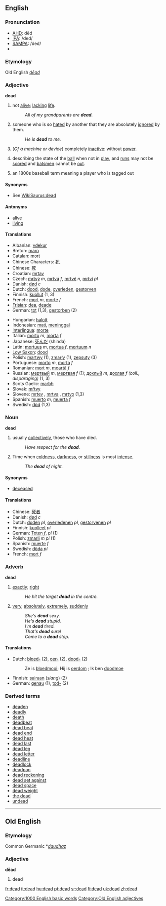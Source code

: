 ==English==

{{rank|boy|c.|strong|398|dead|bring|returned|seems}}

===Pronunciation===
*[[w:AHD|AHD]]: dĕd
*[[w:IPA|IPA]]: /ded/
*[[w:SAMPA|SAMPA]]: /ded/
*{{audio|en-us-dead.ogg|Audio (US)}}
===Etymology===
Old English ''[[dēad]]''
===Adjective===
'''dead'''

#not [[alive]]; [[lack]]ing [[life]].
#:''All of my grandparents are '''dead'''.''
#someone who is so [[hate]]d by another that they are absolutely [[ignore]]d by them. 
#:''He is '''dead''' to me.''
#(''Of a machine or device'') completely [[inactive]]: without [[power]].
#{{cricket}} describing the state of the [[ball]] when not in [[play]], and [[run]]s may not be [[score]]d and [[batsman|batsmen]] cannot be [[out]].
# {{baseball}} {{slang}} an 1800s baseball term meaning a player who is tagged out

====Synonyms====
*See [[WikiSaurus:dead]]

====Antonyms====
*[[alive]]
*[[living]]

====Translations====
{{top}}
*Albanian: [[vdekur]]
*Breton: [[maro]]
*Catalan: [[mort]]
*Chinese Characters: [[死]]
*Chinese: [[死]]
*Croatian: [[mrtav]]
*Czech: [[mrtvý]] ''m'', [[mrtvá]] ''f'', [[mrtvé]] ''n'', [[mrtví]] ''pl''
*Danish: [[død]] ''c''
*Dutch: [[dood]], [[dode]], [[overleden]], [[gestorven]]
*Finnish: [[kuollut]] (1, 3)
*French: [[mort]] ''m'', [[morte]] ''f''
*[[Frisian]]: [[dea]], [[deade]]
*German: [[tot]] (1,3), [[gestorben]] (2)
{{mid}}
*Hungarian: [[halott]]
*Indonesian: [[mati]], [[tinggal|meninggal]]
*[[Interlingua]]: [[morte]]
*Italian: [[morto]] ''m'', [[morta]] ''f''
*Japanese: [[死んだ]] (shinda)
*Latin: [[mortuus]] ''m'', [[mortua]] ''f'', [[mortuum]] ''n''
*[[Low Saxon]]: [[dood]]
*Polish: [[martwy]] (1), [[zmarły]] (1), [[zepsuty]] (3)
*Portuguese: [[morto]] ''m'', [[morta]] ''f''
*Romanian: [[mort]] ''m'', [[moartă]] ''f''
*Russian: [[мертвый]] ''m'', [[мертвая]] ''f'' (1); [[дохлый]] ''m'', [[дохлая]] ''f'' ''(coll., disparaging)'' (1, 3)
*Scots Gaelic: [[marbh]]
*Slovak: [[mŕtvy]]
*Slovene: [[mrtev]] {{m}}, [[mrtva]] {{f}}, [[mrtvo]] {{n}} (1,3)
*Spanish: [[muerto]] ''m'', [[muerta]] ''f''
*Swedish: [[död]] (1,3)
{{bottom}}

===Noun===
'''dead'''

#usually [[collectively]], those who have died.
#: ''Have respect for the '''dead'''.''
# Time when [[coldness]], [[darkness]], or [[stillness]] is most [[intense]].
#: ''The '''dead''' of night.''

====Synonyms====
*[[deceased]]

====Translations====
*Chinese: [[死者]]
*Danish: [[død]] ''c''
*Dutch: [[doden]] ''pl'', [[overledenen]] ''pl'', [[gestorvenen]] ''pl''
*Finnish: [[kuolleet]] ''pl''
*German: [[Toten]] ''f'', ''pl'' (1)
*Polish: [[zmarli]] ''m'' ''pl'' (1)
*Spanish: [[muerte]] ''f''
*Swedish: [[döda]] ''pl''
*French: [[mort]] ''f''

===Adverb===
'''dead'''

#[[exact]]ly; [[right]]
#:''He hit the target '''dead''' in the centre.''
#{{slang}} [[very]], [[absolutely]], [[extremely]], [[suddenly]]
#: ''She's '''dead''' sexy.''
#: ''He's '''dead''' stupid.''
#: ''I'm '''dead''' tired.''
#: ''That's '''dead''' sure!''
#: ''Come to a '''dead''' stop.''

====Translations====
*Dutch: [[bloed-]] (2), [[oer-]] (2), [[dood-]] (2)
*:Ze is [[bloedmooi]]; Hij is [[oerdom]] ; Ik ben [[doodmoe]]
*Finnish: [[sairaan]] (''slang'') (2)
*German: [[genau]] (1), [[tod-]] (2)

===Derived terms===
* [[deaden]]
* [[deadly]]
* [[death]]
* [[deadbeat]]
* [[dead beat]]
* [[dead end]]
* [[dead heat]]
* [[dead last]]
* [[dead leg]]
* [[dead letter]]
* [[deadline]]
* [[deadlock]]
* [[deadpan]]
* [[dead reckoning]]
* [[dead set against]]
* [[dead space]]
* [[dead weight]]
* [[the dead]]
* [[undead]]

[[Category:1000 English basic words]]

----

==Old English==
===Etymology===
Common Germanic *''[[daudhaz]]''
===Adjective===
'''dēad'''

# dead

[[Category:Old English adjectives]]

[[fr:dead]]
[[it:dead]]
[[hu:dead]]
[[pt:dead]]
[[sr:dead]]
[[fi:dead]]
[[uk:dead]]
[[zh:dead]]